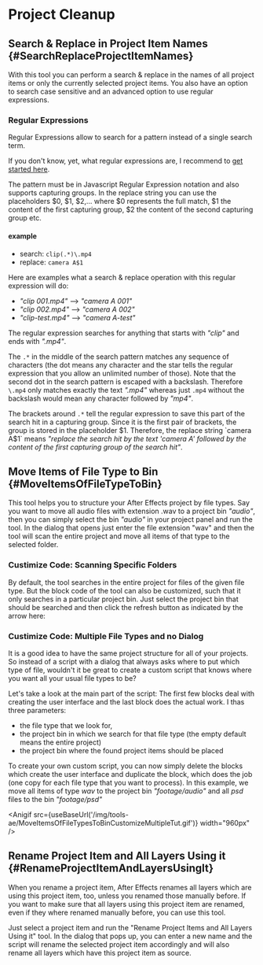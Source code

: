 


# Project Cleanup

## Search & Replace in Project Item Names {#SearchReplaceProjectItemNames}

<RetinaImg src="/img/tools-ae/searchReplaceProjectItemsUI.png" alt="batch rename project items in Adobe After Effects"/>

With this tool you can perform a search & replace in the names of all project items or only the currently selected project items.
You also have an option to search case sensitive and an advanced option to use regular expressions.

### Regular Expressions

Regular Expressions allow to search for a pattern instead of a single search term. 

If you don't know, yet, what regular expressions are, I recommend to [get started here](https://www.regular-expressions.info/).

The pattern must be in Javascript Regular Expression notation and also supports capturing groups. In the replace string you can use the placeholders $0, $1, $2,... where $0 represents the full match, $1 the content of the first capturing group, $2 the content of the second capturing group etc.

#### example

- search: `clip(.*)\.mp4`
- replace: `camera A$1`

Here are examples what a search & replace operation with this regular expression will do:
- *"clip 001.mp4"* --> *"camera A 001"* 
- *"clip 002.mp4"* --> *"camera A 002"* 
- *"clip-test.mp4"* --> *"camera A-test"* 

The regular expression searches for anything that starts with *"clip"* and ends with *".mp4"*.

The `.*` in the middle of the search pattern matches any sequence of characters (the dot means any character and the star tells the regular expression that you allow an unlimited number of those). Note that the second dot in the search pattern is escaped with a backslash. Therefore `\.mp4` only matches exactly the text *".mp4"* whereas just `.mp4` without the backslash would mean any character followed by *"mp4"*.

The brackets around `.*` tell the regular expression to save this part of the search hit in a capturing group. Since it is the first pair of brackets, the group is stored in the placeholder $1. Therefore, the replace string `camera A$1` means *"replace the search hit by the text 'camera A' followed by the content of the first capturing group of the search hit"*.

## Move Items of File Type to Bin {#MoveItemsOfFileTypeToBin}

This tool helps you to structure your After Effects project by file types.
Say you want to move all audio files with extension .wav to a project bin *"audio"*, then you can simply select the bin *"audio"* in your project panel and run the tool. In the dialog that opens just enter the file extension "wav" and then the tool will scan the entire project and move all items of that type to the selected folder.

<RetinaImg src="/img/tools-ae/MoveItemsOfFileTypesToBinUI.png" alt="Ae Script: Group Project Items by 
Type"/>

### Custimize Code: Scanning Specific Folders

By default, the tool searches in the entire project for files of the given file type. But the block code of the tool can also be customized, such that it only searches in a particular project bin. Just select the project bin that should be searched and then click the refresh button as indicated by the arrow here:

<RetinaImg src="/img/tools-ae/MoveItemsOfFileTypesToBinCustomizeBin.png" alt="custimize to only search in a particular project bin"/>

### Custimize Code: Multiple File Types and no Dialog

It is a good idea to have the same project structure for all of your projects. So instead of a script with a dialog that always asks where to put which type of file, wouldn't it be great to create a custom script that knows where you want all your usual file types to be?

Let's take a look at the main part of the script:
<RetinaImg src="/img/tools-ae/MoveItemsOfFileTypesToBinCustomizeMultiple1.png" alt="custimize to only search in a particular project bin"/>
The first few blocks deal with creating the user interface and the last block does the actual work. I thas three parameters:
- the file type that we look for,
- the project bin in which we search for that file type (the empty default means the entire project)
- the project bin where the found project items should be placed

To create your own custom script, you can now simply delete the blocks which create the user interface and 
duplicate the block, which does the job (one copy for each file type that you want to process). In this example, we move all items of type *wav* to the project bin *"footage/audio"* and all *psd* files to the bin *"footage/psd"*

<Anigif src={useBaseUrl('/img/tools-ae/MoveItemsOfFileTypesToBinCustomizeMultipleTut.gif')} width="960px" />



## Rename Project Item and All Layers Using it {#RenameProjectItemAndLayersUsingIt}

When you rename a project item, After Effects renames all layers which are using this project item, too, unless you renamed those manually before. If you want to make sure that all layers using this project item are renamed, even if they where renamed manually before, you can use this tool.

<RetinaImg src="/img/tools-ae/renameProjectItemAndLayersUsingIt.png" alt="rename project item and layers using it"/>

Just select a project item and run the "Rename Project Items and All Layers Using it" tool. In the dialog that pops up, you can enter a new name and the script will rename the selected project item accordingly and will also rename all layers which have this project item as source.

